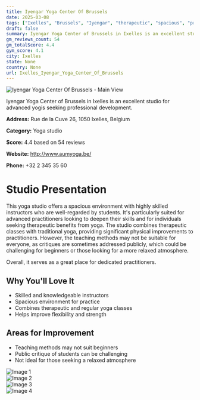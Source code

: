 ```yaml
---
title: Iyengar Yoga Center Of Brussels
date: 2025-03-08
tags: ["Ixelles", "Brussels", "Iyengar", "therapeutic", "spacious", "professional", "Ixelles"]  
draft: false
summary: Iyengar Yoga Center of Brussels in Ixelles is an excellent studio for advanced yogis seeking professional development.
gm_reviews_count: 54
gm_totalScore: 4.4
gym_score: 4.1
city: Ixelles
state: None
country: None
url: Ixelles_Iyengar_Yoga_Center_Of_Brussels
---
```


<div className="aspect-[16/9] relative my-8">
  <img 
    src="https://lh5.googleusercontent.com/p/AF1QipM6FNYlydXiUWLfXSoeICqscSvy_75CKYy1MXIJ=w1920-h1080-k-no"
    alt="Iyengar Yoga Center Of Brussels - Main View"
    className="object-cover absolute inset-0 w-full h-full rounded-lg"
  />
</div>

Iyengar Yoga Center of Brussels in Ixelles is an excellent studio for advanced yogis seeking professional development.

**Address:** Rue de la Cuve 26, 1050 Ixelles, Belgium

**Category:** Yoga studio

**Score:** 4.4 based on 54 reviews

**Website:** http://www.aumyoga.be/

**Phone:** +32 2 345 35 60

# Studio Presentation

This yoga studio offers a spacious environment with highly skilled instructors who are well-regarded by students. It's particularly suited for advanced practitioners looking to deepen their skills and for individuals seeking therapeutic benefits from yoga. The studio combines therapeutic classes with traditional yoga, providing significant physical improvements to practitioners. However, the teaching methods may not be suitable for everyone, as critiques are sometimes addressed publicly, which could be challenging for beginners or those looking for a more relaxed atmosphere.

Overall, it serves as a great place for dedicated practitioners.

## Why You'll Love It

- Skilled and knowledgeable instructors
- Spacious environment for practice
- Combines therapeutic and regular yoga classes
- Helps improve flexibility and strength

## Areas for Improvement

- Teaching methods may not suit beginners
- Public critique of students can be challenging
- Not ideal for those seeking a relaxed atmosphere

<div className="grid grid-cols-1 xl:grid-cols-2 gap-4 my-8">
<div className="aspect-[4/3] relative"><img src="https://lh5.googleusercontent.com/p/AF1QipMRj75FFTJp_ETCQzK0hQirEzdAaoTL8ciblxCj=w1920-h1080-k-no" alt="Image 1" className="object-cover absolute inset-0 w-full h-full rounded-lg" /></div>
<div className="aspect-[4/3] relative"><img src="https://lh5.googleusercontent.com/p/AF1QipPNHPJJ39NvMl99kwyFoiB61oO7nUjq5R8Hxaba=w1920-h1080-k-no" alt="Image 2" className="object-cover absolute inset-0 w-full h-full rounded-lg" /></div>
<div className="aspect-[4/3] relative"><img src="https://lh5.googleusercontent.com/p/AF1QipPfXAy1dd5ZtHo9z9sZZyhRqVAID5kOrDWWUfLr=w1920-h1080-k-no" alt="Image 3" className="object-cover absolute inset-0 w-full h-full rounded-lg" /></div>
<div className="aspect-[4/3] relative"><img src="https://lh5.googleusercontent.com/p/AF1QipNPJz6ZtktDYg9QsBrSbI-7xjKZIqU6JsFBjtzB=w1920-h1080-k-no" alt="Image 4" className="object-cover absolute inset-0 w-full h-full rounded-lg" /></div>
</div>